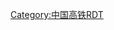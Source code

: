 {{Routemap
|title=长株潭城际铁路<includeonly>
|inline=1</includeonly>
|map=
~~ ~~ ~~ ~~''[[常益长高速铁路]]''
exCONTg~~ ~~ ~~ ~~{{RoutemapRoute|Licon=u|往{{站|益阳}}、{{站|常德}}}}
\xABZg+l\CONTfq~~ ~~ ~~ ~~乌山联络线往[[乌山站 (湖南省)|乌山站]]{{rmri|r}}
<!--http://www.hn.chinanews.com/news/shsh/2019/1213/374811.html
http://hunan.voc.com.cn/article/201910/201910100727329752.html-->
eBHF~~0~~'''[[长沙西站]]''' ~~ 重建中
hHSTa~~4~~[[麓谷站]]
htSTRa
tSTRe
HST~~7~~[[尖山站 (长沙)|尖山站]]
tSTRa
tHST~~9~~[[谷山站 (长沙)|谷山站]]
tHST~~12~~[[八方山站]]
tINT~~13~~[[观沙岭站]]{{rint|cn|metro|link=观沙岭站 (地铁)}}
WASSERq!~MFADEgq\tKRZW\WASSERq!~MFADEfq~~ ~~ ~~[[湘江]]隧道
tINT~~16~~[[开福寺站 (城铁)|开福寺站]]{{rint|cn|metro|link=开福寺站 (地铁)}}
\STR+l\tKRZ\STRq\CONTfq~~ ~~ ~~连接[[京广铁路]]~~{{RoutemapRoute|{{站|丰台}}|Ricon=r}}
STR\tSTRe\
INT-L\INT-R\~~22~~'''[[长沙站]]'''~~城际场{{rint|cn|metro|link=锦泰广场站}}
STR!~MFADEf\tSTRa\
tINT~~27~~[[树木岭站]]{{rint|cn|metro|link=树木岭站 (地铁)}}
tHST~~29~~[[香樟路站 (长沙市)|香樟路站]]
tHST~~32~~[[湘府路站]]
tHST~~34~~[[洞井站]]
htSTRe
hINT~~38~~[[先锋站 (湖南省)|先锋站]]{{rint|cn|metro|link=中信广场站}}
hSTR
STR!~MFADEg\hHSTe\~~42~~[[芙蓉南站]]
CONTgq\KRZu\KRZu\STRq\CONTfq~~ ~~ ~~{{BSsplit|[[沪昆高速铁路]]|{{RoutemapRoute|Licon=l|{{站|昆明南}}|{{站|上海虹桥}}|Ricon=r}}}}
STR3!~MFADEf\HST\~~47(0)~~[[暮云站]] ~~ （湘潭城际线起点）
hSTRa~~ ~~ ~~ ~~（括号内为湘潭
hSTRc2\hABZg3\~~ ~~ ~~ ~~城际线里程）
STR2!~MFADEg\hSTR+1!~STRc3\hSTR2!~hSTRc4\hSTRc3\~~ ~~ ~~{{rmri|c3}}[[湘潭]]段
STRc1\hKRZ2+4\hSTRc1!~STRc3\hSTR+4\~~ ~~ ~~[[株洲]]段{{rmri|c2}}
hHST!~STRc1\STR+4!~MFADEf\hSTR~~(8)~~[[昭山站]]
hHST\\hSTR~~(14)~~[[荷塘站]]
hBHF\\hSTR~~(19) ~~[[板塘站]]
WASSER!~MFADEg\hSTR\\hHST\~~58~~[[九郎山站]]
KBHFa-Rq\hKRZWaq\hSTRr\STR!~MFADEg\hSTR\\~~(24) ~~[[湘江]]特大桥、'''[[湘潭站]]'''
CONTgq\BHF-Lq\hKRZWaeq\LSTRq\ABZgr+r\hBHF\\\~~64~~[[田心东站]]~~ ~~{{rmri|l}}[[沪昆铁路]]往{{站|昆明}}
WASSER!~MFADEf\\STR\hBHF\~~67~~[[大丰站 (湖南省)|大丰站]]
\BHF-L\KBHFxe-R~~72~~'''[[株洲站]]'''~~城际场
\\ABZgl\xhKRZa\CONTfq~~ ~~ ~~连接[[沪昆铁路]]~~{{RoutemapRoute|{{站|上海}}|Ricon=r}}
\STR\exhSTRe
\CONTf\exKBHFe~~80~~'''[[株洲南站]]'''~~ ~~{{rmri|d}}[[京广铁路]]往{{站|广州}}
|bottom={{navbar|长株潭城际铁路RDT}}
}}<noinclude>
{{Rdt intro|[[长株潭城际铁路]]}}
[[Category:中国高铁RDT]]
</noinclude>